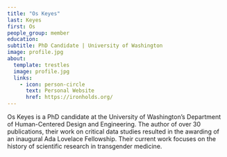 ```yaml
---
title: "Os Keyes"
last: Keyes
first: Os
people_group: member
education: 
subtitle: PhD Candidate | University of Washington
image: profile.jpg
about:
  template: trestles
  image: profile.jpg
  links:
    - icon: person-circle
      text: Personal Website
      href: https://ironholds.org/
---
```


Os Keyes is a PhD candidate at the University of Washington's Department of Human-Centered Design and Engineering. The author of over 30 publications, their work on critical data studies resulted in the awarding of an inaugural Ada Lovelace Fellowship. Their current work focuses on the history of scientific research in transgender medicine.